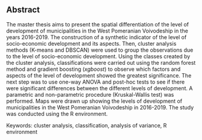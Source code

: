 ## Abstract {-}

The master thesis aims to present the spatial differentiation of the level of development of municipalities in the West Pomeranian Voivodeship in the years
2016-2019. The construction of a synthetic indicator of the level of socio-economic development and its aspects.
Then, cluster analysis methods (K-means and DBSCAN) were used to group the observations due to the level of socio-economic development. 
Using the classes created by the cluster analysis, classifications were carried out using the random forest method and gradient boosting (*xgboost*) to observe which factors and aspects of the level of development showed the greatest significance.
The next step was to use one-way ANOVA and post-hoc tests to see if there were significant differences between the different levels of development.
A parametric and non-parametric procedure (Kruskal-Wallis test) was performed.
Maps were drawn up showing the levels of development of municipalities in the West Pomeranian Voivodeship in 2016-2019.
The study was conducted using the R environment.

Keywords: cluster analysis, classification, analysis of variance, R environment

\newpage

\setstretch{1.2}\sf\tighttoc\doublespacing

